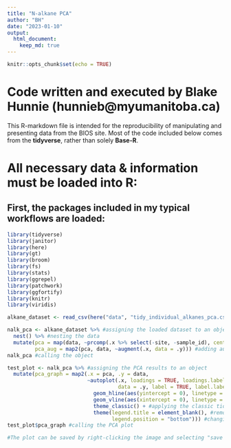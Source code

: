 ```yaml
---
title: "N-alkane PCA"
author: "BH"
date: "2023-01-10"
output: 
  html_document:
    keep_md: true
---
```


```r
knitr::opts_chunk$set(echo = TRUE)
```

# Code written and executed by **Blake Hunnie** (hunnieb@myumanitoba.ca)
This R-markdown file is intended for the reproducibility of manipulating and presenting data from the BIOS site.
Most of the code included below comes from the **tidyverse**, rather than solely **Base-R**.

# All necessary data & information must be loaded into R:
## First, the packages included in my typical workflows are loaded:

```r

library(tidyverse)
library(janitor)
library(here)
library(gt)
library(broom) 
library(fs)
library(stats)
library(ggrepel)
library(patchwork)
library(ggfortify)
library(knitr)
library(viridis)

```


```r

alkane_dataset <- read_csv(here("data", "tidy_individual_alkanes_pca.csv")) #loading in the csv.file dataset

```


```r

nalk_pca <- alkane_dataset %>% #assigning the loaded dataset to an object
  nest() %>% #nesting the data
  mutate(pca = map(data, ~prcomp(.x %>% select(-site, -sample_id), center = TRUE, scale = TRUE)), #performing a PCA while distinguishing results based on the sites and sample IDs
         pca_aug = map2(pca, data, ~augment(.x, data = .y))) #adding augmented data from the PCA to the dataset 
nalk_pca #calling the object

```


```r

test_plot <- nalk_pca %>% #assigning the PCA results to an object
  mutate(pca_graph = map2(.x = pca, .y = data, 
                          ~autoplot(.x, loadings = TRUE, loadings.label = TRUE, loadings.label.repel = TRUE, loadings.colour = "black", loadings.label.colour = "black",
                                    data = .y, label = TRUE, label.label = "sample_id", label.repel = TRUE, colour = "site", face = "bold") + #plotting the results of the PCA
                            geom_hline(aes(yintercept = 0), linetype = "dashed", alpha = 0.5) + #adding a dashed horizontal line on y=0
                            geom_vline(aes(xintercept = 0), linetype = "dashed", alpha = 0.5) + #adding a dashed vertical line on x=0
                            theme_classic() + #applying the classic tidyverse theme to the plot
                            theme(legend.title = element_blank(), #removing the legend title
                                  legend.position = "bottom"))) #changing the position of the legend
test_plot$pca_graph #calling the PCA plot

#The plot can be saved by right-clicking the image and selecting "save image as."

```


